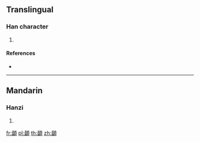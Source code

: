 {{character info/new}}
==Translingual==

===Han character===
{{Han char|rn=181|rad=頁|as=16|sn=25|four=91686|canj=FWMBC}}

# {{defn|Han|sort=頁16}}

====References====
* {{Han ref|kx=1410.350|dkj=43743|dj=1930.060|hdz=74397.020|uh=9872|ud=39026|bh=F958|bd=63832}}

----

==Mandarin==

===Hanzi===
{{cmn-hanzi|pin=[[lǎn]] ([[lan3]])|wg=lan<sup>3</sup>}}

# {{defn|lang=cmn|sort=頁16}}

[[fr:顲]]
[[pl:顲]]
[[th:顲]]
[[zh:顲]]